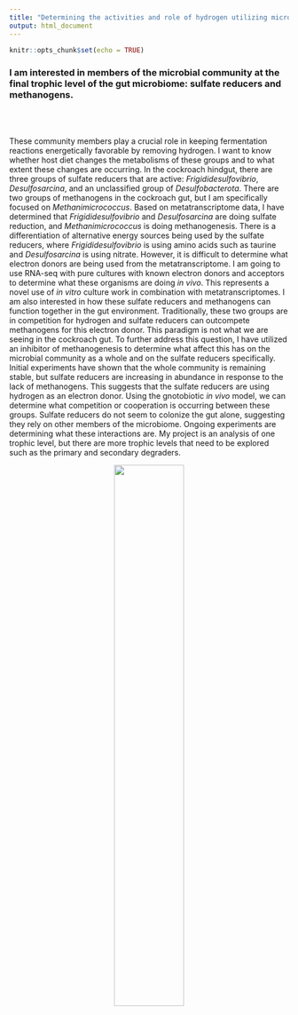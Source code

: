 ```yaml
---
title: "Determining the activities and role of hydrogen utilizing microbes in the gut"
output: html_document
---
```


```r
knitr::opts_chunk$set(echo = TRUE)
```

### I am interested in members of the microbial community at the final trophic level of the gut microbiome: sulfate reducers and methanogens. 

<br><br>

These community members play a crucial role in keeping fermentation reactions energetically favorable by removing hydrogen. I want to know whether host diet changes the metabolisms of these groups and to what extent these changes are occurring. In the cockroach hindgut, there are three groups of sulfate reducers that are active: *Frigididesulfovibrio*, *Desulfosarcina*, and an unclassified group of *Desulfobacterota*. There are two groups of methanogens in the cockroach gut, but I am specifically focused on *Methanimicrococcus*. Based on metatranscriptome data, I have determined that *Frigididesulfovibrio* and *Desulfosarcina* are doing sulfate reduction, and *Methanimicrococcus* is doing methanogenesis. There is a differentiation of alternative energy sources being used by the sulfate reducers, where *Frigididesulfovibrio* is using amino acids such as taurine and *Desulfosarcina* is using nitrate. However, it is difficult to determine what electron donors are being used from the metatranscriptome. I am going to use RNA-seq with pure cultures with known electron donors and acceptors to determine what these organisms are doing *in vivo*. This represents a novel use of *in vitro* culture work in combination with metatranscriptomes. I am also interested in how these sulfate reducers and methanogens can function together in the gut environment. Traditionally, these two groups are in competition for hydrogen and sulfate reducers can outcompete methanogens for this electron donor. This paradigm is not what we are seeing in the cockroach gut. To further address this question, I have utilized an inhibitor of methanogenesis to determine what affect this has on the microbial community as a whole and on the sulfate reducers specifically. Initial experiments have shown that the whole community is remaining stable, but sulfate reducers are increasing in abundance in response to the lack of methanogens. This suggests that the sulfate reducers are using hydrogen as an electron donor. Using the gnotobiotic *in vivo* model, we can determine what competition or cooperation is occurring between these groups. Sulfate reducers do not seem to colonize the gut alone, suggesting they rely on other members of the microbiome. Ongoing experiments are determining what these interactions are. My project is an analysis of one trophic level, but there are more trophic levels that need to be explored such as the primary and secondary degraders. 

<center>

![](images/american-cockroach.jpeg){width=50%}

</center>
